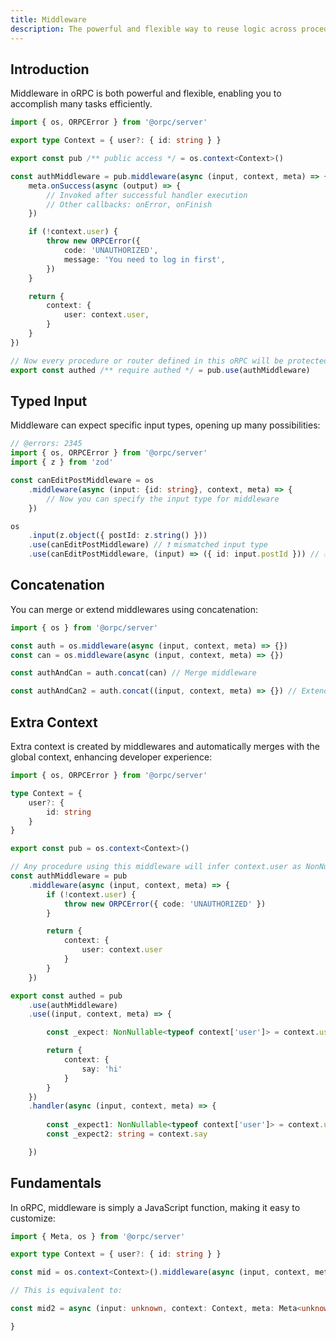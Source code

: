 ```yaml
---
title: Middleware
description: The powerful and flexible way to reuse logic across procedures in oRPC.
---
```


## Introduction

Middleware in oRPC is both powerful and flexible, enabling you to accomplish many tasks efficiently.

```ts twoslash
import { os, ORPCError } from '@orpc/server'

export type Context = { user?: { id: string } }

export const pub /** public access */ = os.context<Context>()

const authMiddleware = pub.middleware(async (input, context, meta) => {
    meta.onSuccess(async (output) => {
        // Invoked after successful handler execution
        // Other callbacks: onError, onFinish
    })

    if (!context.user) {
        throw new ORPCError({
            code: 'UNAUTHORIZED',
            message: 'You need to log in first',
        })
    }

    return {
        context: {
            user: context.user,
        }
    }
})

// Now every procedure or router defined in this oRPC will be protected by authMiddleware
export const authed /** require authed */ = pub.use(authMiddleware)
```

## Typed Input

Middleware can expect specific input types, opening up many possibilities:

```ts twoslash
// @errors: 2345
import { os, ORPCError } from '@orpc/server'
import { z } from 'zod' 

const canEditPostMiddleware = os
    .middleware(async (input: {id: string}, context, meta) => { 
        // Now you can specify the input type for middleware
    })

os
    .input(z.object({ postId: z.string() }))
    .use(canEditPostMiddleware) // ❗ mismatched input type
    .use(canEditPostMiddleware, (input) => ({ id: input.postId })) // ✅ map the input to match expected type
```

## Concatenation

You can merge or extend middlewares using concatenation:

```ts twoslash
import { os } from '@orpc/server'

const auth = os.middleware(async (input, context, meta) => {})
const can = os.middleware(async (input, context, meta) => {})

const authAndCan = auth.concat(can) // Merge middleware

const authAndCan2 = auth.concat((input, context, meta) => {}) // Extend middleware
```

## Extra Context

Extra context is created by middlewares and automatically merges with the global context, enhancing developer experience:

```ts twoslash
import { os, ORPCError } from '@orpc/server'

type Context = {
    user?: {
        id: string
    }
}

export const pub = os.context<Context>()

// Any procedure using this middleware will infer context.user as NonNullable<typeof context['user']>
const authMiddleware = pub
    .middleware(async (input, context, meta) => {
        if (!context.user) {
            throw new ORPCError({ code: 'UNAUTHORIZED' })
        }

        return {
            context: {
                user: context.user
            }
        }
    })

export const authed = pub
    .use(authMiddleware)
    .use((input, context, meta) => {

        const _expect: NonNullable<typeof context['user']> = context.user

        return {
            context: {
                say: 'hi'
            }
        }
    })
    .handler(async (input, context, meta) => {
        
        const _expect1: NonNullable<typeof context['user']> = context.user
        const _expect2: string = context.say

    })
```

## Fundamentals

In oRPC, middleware is simply a JavaScript function, making it easy to customize:

```ts twoslash
import { Meta, os } from '@orpc/server'

export type Context = { user?: { id: string } }

const mid = os.context<Context>().middleware(async (input, context, meta) => {})

// This is equivalent to:

const mid2 = async (input: unknown, context: Context, meta: Meta<unknown>): Promise<void> => {

}
```